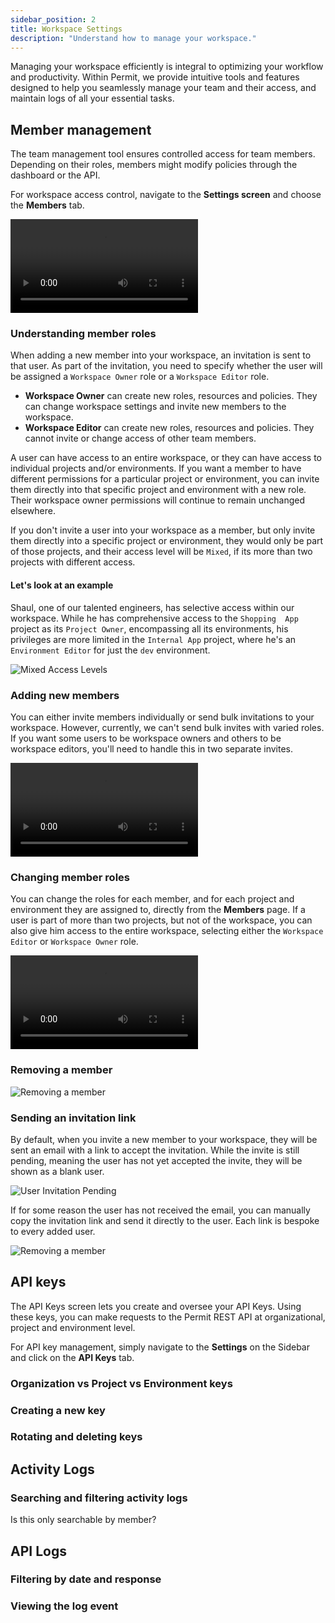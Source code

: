 ```yaml
---
sidebar_position: 2
title: Workspace Settings
description: "Understand how to manage your workspace."
---
```



Managing your workspace efficiently is integral to optimizing your workflow and productivity. Within Permit, we provide
intuitive tools and features designed to help you seamlessly manage your team and their access, and maintain logs of all your
essential tasks.

## Member management

The team management tool ensures controlled access for team members. Depending on their roles, members might
modify policies through the dashboard or the API.

For workspace access control, navigate to the **Settings screen** and choose the **Members** tab.

<video controls>
	<source src={memberManagement} />
</video>

### Understanding member roles

When adding a new member into your workspace, an invitation is sent to that user. As part of the invitation, you need to specify
whether the user will be assigned a `Workspace Owner` role or a `Workspace Editor` role.

- **Workspace Owner** can create new roles, resources and policies. They can change workspace settings and invite new members
  to the workspace.
- **Workspace Editor** can create new roles, resources and policies. They cannot invite or change access of other team members.

A user can have access to an entire workspace, or they can have access to individual projects and/or environments. If you want a member to have different
permissions for a particular project or environment, you can invite them directly into that specific project and environment with a
new role. Their workspace owner permissions will continue to remain unchanged elsewhere.

If you don't invite a user into your workspace as a member, but only invite them directly into a specific project or environment,
they would only be part of those projects, and their access level will be `Mixed`, if its more than two projects with different access.

#### Let's look at an example

Shaul, one of our talented engineers, has selective access within our workspace. While he has comprehensive access to the `Shopping 
App` project as its `Project Owner`, encompassing all its environments, his privileges are more limited in the `Internal App` project,
where he's an `Environment Editor` for just the `dev` environment.

![Mixed Access Levels](/ui-videos/workspace-settings/mixed-access-level.png)

### Adding new members

You can either invite members individually or send bulk invitations to your workspace. However, currently, we can't send bulk
invites with varied roles. If you want some users to be workspace owners and others to be workspace editors, you'll need to
handle this in two separate invites.

<video controls>
	<source src={invitingUsers} />
</video>

### Changing member roles

You can change the roles for each member, and for each project and environment they are assigned to, directly from the **Members** page.
If a user is part of more than two projects, but not of the workspace, you can also give him access to the entire workspace,
selecting either the `Workspace Editor` or `Workspace Owner` role.

<video controls>
	<source src={changingMemberRoles} />
</video>

### Removing a member

![Removing a member](/ui-videos/workspace-settings/delete-member.png)

### Sending an invitation link

By default, when you invite a new member to your workspace, they will be sent an email with a link to accept the invitation. While
the invite is still pending, meaning the user has not yet accepted the invite, they will be shown as a blank user.

![User Invitation Pending](/ui-videos/workspace-settings/user-invitation-pending.png)

If for some reason the user has not received the email, you can manually copy the invitation link and send it directly to the user.
Each link is bespoke to every added user.

![Removing a member](/ui-videos/workspace-settings/copying-invite-link.png)

## API keys

The API Keys screen lets you create and oversee your API Keys. Using these keys, you can make requests to the Permit REST API at
organizational, project and environment level.

For API key management, simply navigate to the **Settings** on the Sidebar and click on the **API Keys** tab.

### Organization vs Project vs Environment keys

### Creating a new key

### Rotating and deleting keys

## Activity Logs

### Searching and filtering activity logs

Is this only searchable by member?

## API Logs

### Filtering by date and response

### Viewing the log event
